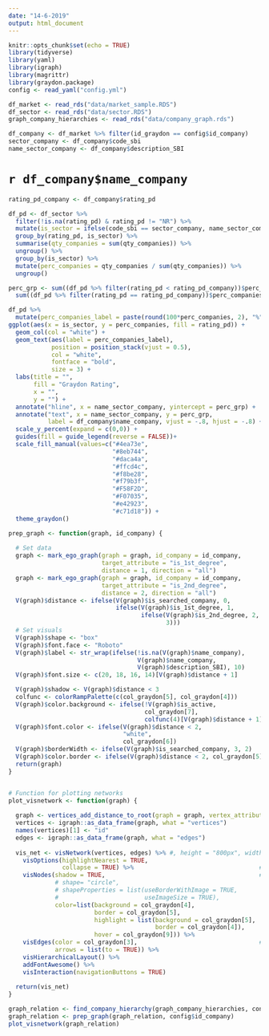 ```yaml
---
date: "14-6-2019"
output: html_document
---
```


```r
knitr::opts_chunk$set(echo = TRUE)
library(tidyverse)
library(yaml)
library(igraph)
library(magrittr)
library(graydon.package)
config <- read_yaml("config.yml")
```
```r
df_market <- read_rds("data/market_sample.RDS")
df_sector <- read_rds("data/sector.RDS")
graph_company_hierarchies <- read_rds("data/company_graph.rds")

df_company <- df_market %>% filter(id_graydon == config$id_company)
sector_company <- df_company$code_sbi
name_sector_company <- df_company$description_SBI
```
# `r df_company$name_company`
```r
rating_pd_company <- df_company$rating_pd

df_pd <- df_sector %>%
  filter(!is.na(rating_pd) & rating_pd != "NR") %>% 
  mutate(is_sector = ifelse(code_sbi == sector_company, name_sector_company, "Markt")) %>% 
  group_by(rating_pd, is_sector) %>% 
  summarise(qty_companies = sum(qty_companies)) %>% 
  ungroup() %>% 
  group_by(is_sector) %>% 
  mutate(perc_companies = qty_companies / sum(qty_companies)) %>% 
  ungroup() 

perc_grp <- sum((df_pd %>% filter(rating_pd < rating_pd_company))$perc_companies) + 
  sum((df_pd %>% filter(rating_pd == rating_pd_company))$perc_companies)/2

df_pd %>% 
  mutate(perc_companies_label = paste(round(100*perc_companies, 2), "%", sep="")) %>% 
ggplot(aes(x = is_sector, y = perc_companies, fill = rating_pd)) +
  geom_col(col = "white") +
  geom_text(aes(label = perc_companies_label),
            position = position_stack(vjust = 0.5),
            col = "white",
            fontface = "bold",
            size = 3) +
  labs(title = "",
       fill = "Graydon Rating",
       x = "",
       y = "") +
  annotate("hline", x = name_sector_company, yintercept = perc_grp) +
  annotate("text", x = name_sector_company, y = perc_grp, 
           label = df_company$name_company, vjust = -.8, hjust = -.8) +
  scale_y_percent(expand = c(0,0)) +
  guides(fill = guide_legend(reverse = FALSE))+
  scale_fill_manual(values=c("#4ea73e",
                             "#8eb744",
                             "#daca4a", 
                             "#ffcd4c",
                             "#f8be28",
                             "#f79b3f",
                             "#F58F2D",
                             "#F07035",
                             "#e42923",
                             "#c71d18")) +
  theme_graydon()
```


```r
prep_graph <- function(graph, id_company) {
  
  # Set data  
  graph <- mark_ego_graph(graph = graph, id_company = id_company,
                          target_attribute = "is_1st_degree", 
                          distance = 1, direction = "all")
  graph <- mark_ego_graph(graph = graph, id_company = id_company,
                          target_attribute = "is_2nd_degree", 
                          distance = 2, direction = "all")
  V(graph)$distance <- ifelse(V(graph)$is_searched_company, 0,
                              ifelse(V(graph)$is_1st_degree, 1,
                                     ifelse(V(graph)$is_2nd_degree, 2, 
                                            3))) 
  # Set visuals
  V(graph)$shape <- "box"
  V(graph)$font.face <- "Roboto"
  V(graph)$label <- str_wrap(ifelse(!is.na(V(graph)$name_company),
                                    V(graph)$name_company,
                                    V(graph)$description_SBI), 10)
  V(graph)$font.size <- c(20, 18, 16, 14)[V(graph)$distance + 1]

  V(graph)$shadow <- V(graph)$distance < 3
  colfunc <- colorRampPalette(c(col_graydon[5], col_graydon[4]))
  V(graph)$color.background <- ifelse(!V(graph)$is_active,
                                      col_graydon[7],
                                      colfunc(4)[V(graph)$distance + 1])
  V(graph)$font.color <- ifelse(V(graph)$distance < 2,
                                "white",
                                col_graydon[6])
  V(graph)$borderWidth <- ifelse(V(graph)$is_searched_company, 3, 2)
  V(graph)$color.border <- ifelse(V(graph)$distance < 2, col_graydon[5], col_graydon[7])
  return(graph)
}


# Function for plotting networks
plot_visnetwork <- function(graph) {
  
  graph <- vertices_add_distance_to_root(graph = graph, vertex_attribute = "level")
  vertices <- igraph::as_data_frame(graph, what = "vertices")
  names(vertices)[1] <- "id"
  edges <- igraph::as_data_frame(graph, what = "edges")
  
  vis_net <- visNetwork(vertices, edges) %>% #, height = "800px", width = "100%")  %>%
    visOptions(highlightNearest = TRUE,
               collapse = TRUE) %>%                                   # General options
    visNodes(shadow = TRUE,                                           # Vertex options
             # shape= "circle",
             # shapeProperties = list(useBorderWithImage = TRUE,
             #                        useImageSize = TRUE),
             color=list(background = col_graydon[4],
                        border = col_graydon[5],
                        highlight = list(background = col_graydon[5],
                                         border = col_graydon[4]),
                        hover = col_graydon[9])) %>%
    visEdges(color = col_graydon[3],                                  # Edge options
             arrows = list(to = TRUE)) %>%
    visHierarchicalLayout() %>%
    addFontAwesome() %>% 
    visInteraction(navigationButtons = TRUE)
  
  return(vis_net)
}

graph_relation <- find_company_hierarchy(graph_company_hierarchies, config$id_company)
graph_relation <- prep_graph(graph_relation, config$id_company)
plot_visnetwork(graph_relation)
```
